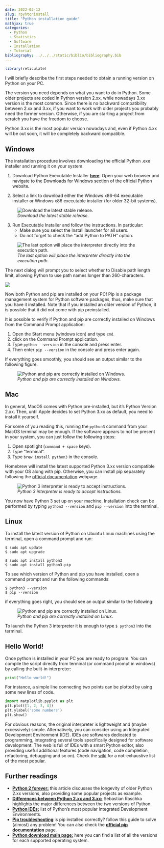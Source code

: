 ```yaml
---
date: 2022-02-12
slug: rpyhtoninstall
title: "Python installation guide"
mathjax: true
categories:
  - Python
  - Statistics
  - Software
  - Installation
  - Tutorial
bibliography: ../../../static/biblio/bibliography.bib
---
```


```r
library(reticulate)
```

I will briefly describe the first steps needed to obtain a running version on Python on your PC.

The version you need depends on what you want to do in Python. Some older projects are coded in Python version 2.xx, while nowadays 3.xx version is the most common. Since there is no backward compatibility between 2.xx and 3.xx, if you want to work with older projects you probably need the former version. Otherwise, if you are starting a project from scratch you have the freedom to choose. 

Python 3.xx is the most popular version nowadays and, even if Python 4.xx will be out soon, it will be completely backward compatible.


## Windows 

The installation procedure involves downloading the official Python .exe installer and running it on your system.

1. Download Python Executable Installer [**here**](https://www.python.org/downloads/windows/). Open your web browser and navigate to the Downloads for Windows section of the official Python website.

2. Select a link to download either the Windows x86-64 executable installer or Windows x86 executable installer (for older 32-bit systems).

![*Download the latest stable release.*](../../../img/pythonWIN.png)

<!-- Search for your desired version of Python. At the time of publishing this article, the latest Python 3 release is version zzzz, while the latest Python 2 release is version yyyyyy. -->

3. Run Executable Installer and follow the instructions. In particular:
	+ Make sure you select the Install launcher for all users.
	+ Do not forget to check the "add Python to PATH" option.

![*The last option will place the interpreter directly into the execution path.*](../../../img/pythonWIN1.png)

The next dialog will prompt you to select whether to Disable path length limit, allowing Python to use path names longer than 260-characters.

![](../../../img/pythonWIN2.png)

Now both Python and pip are installed on your PC! 
Pip is a package management system for Python software packages, thus, make sure that you have it installed. Note that if you installed an older version of Python, it is possible that it did not come with pip preinstalled.

It is possible to verify if Python and pip are correctly installed on Windows from the Command Prompt application:

1. Open the Start menu (windows icon) and type `cmd`.
2. click on the Command Prompt application.
3. Type `python --version` in the console and press enter.
4. Then enter `pip --version` in the console and press enter again.

If everything goes smoothly, you should see an output similar to the following figure.

![*Python and pip are correctly installed on Windows.*](../../../img/pythonWIN3.png)


## Mac

In general, MacOS comes with Python pre-installed, but it's Python Version 2.xx. Then, until Apple decides to set Python 3.xx as default, you need to install it yourself.

For some of you reading this, running the `python3` command from your MacOS terminal may be enough. If the software appears to not be present in your system, you can just follow the following steps:

1. Open spotlight (`command + space` keys).
2. Type "terminal".
3. Type `brew install python3` in the console.

Homebrew will install the latest supported Python 3.xx version compatible with your OS along with pip. Otherwise, you can install pip separately following the [official documentation](https://pip.pypa.io/en/stable/installation/) webpage.

![*Python 3 interpreter is ready to accept instructions.*](../../../img/pythonMAC.png)

You now have Python 3 set up on your machine. Installation check can be performed by typing `python3 --version` and `pip --version` into the terminal.


## Linux

To install the latest version of Python on Ubuntu Linux machines using the terminal, open a command prompt and run:

```console
$ sudo apt update
$ sudo apt upgrade

$ sudo apt install python3
$ sudo apt install python3-pip
```

To see which version of Python and pip you have installed, open a command prompt and run the following commands:

```console
$ python3 --version
$ pip --version
```

if everything goes right, you should see an output similar to the following:

![*Python and pip are correctly installed on Linux.*](../../../img/pythonLINUX.png)

To launch the Python 3 interpreter it is enough to type `$ python3` into the terminal.


## Hello World!

Once python is installed in your PC you are ready to program. You can compile the script directly from terminal (or command prompt in windows) by calling the built-in interpreter:

```python
print("Hello world!")
```

For instance, a simple line connecting two points can be plotted by using some new lines of code.

```python
import matplotlib.pyplot as plt
plt.plot([1, 2, 3, 4])
plt.ylabel('some numbers')
plt.show()
```

For obvious reasons, the original interpreter is lightweight and (maybe excessively) simple. Alternatively, you can consider using an Integrated Development Environment (IDE). 
IDEs are softwares dedicated to programming, integrating several tools specifically designed for software development. The web is full of IDEs with a smart Python editor, also providing useful additional features (code navigation, code completion, refactoring, debugging and so on). Check the [wiki](https://wiki.python.org/moin/IntegratedDevelopmentEnvironments) for a not-exhaustive list of the most popular.


## Further readings

 * [**Python 2 forever:**](https://www.infoworld.com/article/3194915/python-2-forever-3-projects-that-will-keep-python-2-alive.html) this article discusses the longevity of older Python 2.xx versions, also providing some popular projects as example.
 * [**Differences between Python 2.xx and 3.xx:**](https://sebastianraschka.com/Articles/2014_python_2_3_key_diff.html) Sebastian Raschka highlights the major differences between the two versions of Python.
 * [**Python IDEs:**](https://wiki.python.org/moin/IntegratedDevelopmentEnvironments) list of Python's most popular Integrated Development Environments.
 * [**Pip troubleshooting**](https://www.makeuseof.com/tag/install-pip-for-python/) is pip installed correctly? follow this guide to solve (almost) any problem! You can also check the [**official pip documentation**](https://pip.pypa.io/en/stable/installation/) page.
 * [**Python download main page:**](https://www.python.org/downloads/) here you can find a list of all the versions for each supported operating system.
